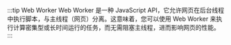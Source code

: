 :::tip Web Worker
Web Worker 是一种 JavaScript API，它允许网页在后台线程中执行脚本，与主线程（网页）分离。这意味着，您可以使用 Web Worker 来执行计算密集型或长时间运行的任务，而无需阻塞主线程，进而影响网页的性能。
:::
